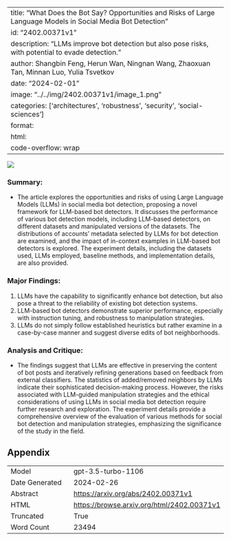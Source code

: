 
---
title: "What Does the Bot Say? Opportunities and Risks of Large Language Models in Social Media Bot Detection"
id: "2402.00371v1"
description: "LLMs improve bot detection but also pose risks, with potential to evade detection."
author: Shangbin Feng, Herun Wan, Ningnan Wang, Zhaoxuan Tan, Minnan Luo, Yulia Tsvetkov
date: "2024-02-01"
image: "../../img/2402.00371v1/image_1.png"
categories: ['architectures', 'robustness', 'security', 'social-sciences']
format:
  html:
    code-overflow: wrap
---

![](../../img/2402.00371v1/image_1.png)

### Summary:
- The article explores the opportunities and risks of using Large Language Models (LLMs) in social media bot detection, proposing a novel framework for LLM-based bot detectors. It discusses the performance of various bot detection models, including LLM-based detectors, on different datasets and manipulated versions of the datasets. The distributions of accounts' metadata selected by LLMs for bot detection are examined, and the impact of in-context examples in LLM-based bot detectors is explored. The experiment details, including the datasets used, LLMs employed, baseline methods, and implementation details, are also provided.

### Major Findings:
1. LLMs have the capability to significantly enhance bot detection, but also pose a threat to the reliability of existing bot detection systems.
2. LLM-based bot detectors demonstrate superior performance, especially with instruction tuning, and robustness to manipulation strategies.
3. LLMs do not simply follow established heuristics but rather examine in a case-by-case manner and suggest diverse edits of bot neighborhoods.

### Analysis and Critique:
- The findings suggest that LLMs are effective in preserving the content of bot posts and iteratively refining generations based on feedback from external classifiers. The statistics of added/removed neighbors by LLMs indicate their sophisticated decision-making process. However, the risks associated with LLM-guided manipulation strategies and the ethical considerations of using LLMs in social media bot detection require further research and exploration. The experiment details provide a comprehensive overview of the evaluation of various methods for social bot detection and manipulation strategies, emphasizing the significance of the study in the field.

## Appendix

|          |          |
|----------|----------|
| Model     | gpt-3.5-turbo-1106       |
| Date Generated     | 2024-02-26       |
| Abstract | [https://arxiv.org/abs/2402.00371v1](https://arxiv.org/abs/2402.00371v1)        |
| HTML     | [https://browse.arxiv.org/html/2402.00371v1](https://browse.arxiv.org/html/2402.00371v1)       |
| Truncated       | True       |
| Word Count       | 23494       |